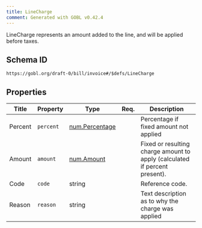 ```yaml
---
title: LineCharge
comment: Generated with GOBL v0.42.4
---
```


LineCharge represents an amount added to the line, and will be applied before taxes.

## Schema ID

`https://gobl.org/draft-0/bill/invoice#/$defs/LineCharge`

## Properties

| Title   | Property  | Type                                      | Req. | Description                                                                |
|---------|-----------|-------------------------------------------|------|----------------------------------------------------------------------------|
| Percent | `percent` | [num.Percentage](/draft-0/num/percentage) |      | Percentage if fixed amount not applied                                     |
| Amount  | `amount`  | [num.Amount](/draft-0/num/amount)         |      | Fixed or resulting charge amount to apply (calculated if percent present). |
| Code    | `code`    | string                                    |      | Reference code.                                                            |
| Reason  | `reason`  | string                                    |      | Text description as to why the charge was applied                          |

